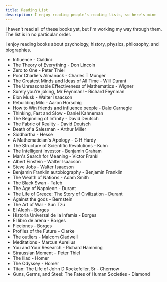 ```yaml
---
title: Reading List
description: I enjoy reading people's reading lists, so here's mine
---
```


I haven't read all of these books yet, but I'm working my way through them. The list is in no particular order.

I enjoy reading books about psychology, history, physics, philosophy, and biographies.

* Influence - Cialdini
* The Theory of Everything - Don Lincoln
* Zero to One - Peter Thiel
* Poor Charlie's Almanack - Charles T Munger
* The Greatest Minds and Ideas of All Time - Will Durant
* The Unreasonable Effectiveness of Mathematics - Wigner
* Surely you're joking, Mr Feynman! - Richard Feynman
* Elon Musk - Walter Isaacson
* Rebuilding Milo - Aaron Horschig
* How to Win friends and influence people - Dale Carnegie
* Thinking, Fast and Slow - Daniel Kahneman
* The Beginning of Infinity - David Deutsch
* The Fabric of Reality - David Deutsch
* Death of a Salesman - Arthur Miller
* Siddhartha - Hesse
* A Mathematician's Apology - G H Hardy
* The Structure of Scientific Revolutions - Kuhn
* The Intelligent Investor - Benjamin Graham
* Man's Search for Meaning - Victor Frankl
* Albert Einstein - Walter Isaacson
* Steve Jobs - Walter Isaacson
* Benjamin Franklin autobiography - Benjamin Franklin
* The Wealth of Nations - Adam Smith
* The Black Swan - Taleb
* The Age of Napoleon - Durant
* The Life of Greece: The Story of Civilization - Durant
* Against the gods - Bernstein
* The Art of War - Sun Tzu
* El Aleph - Borges
* Historia Universal de la Infamia - Borges
* El libro de arena - Borges
* Ficciones - Borges
* Profiles of the Future - Clarke
* The outliers - Malcom Gladwell
* Meditations - Marcus Aurelius
* You and Your Research - Richard Hamming
* Straussian Moment - Peter Thiel
* The Iliad - Homer
* The Odyssey - Homer
* Titan: The Life of John D Rockefeller, Sr - Chernow
* Guns, Germs, and Steel: The Fates of Human Societies - Diamond
